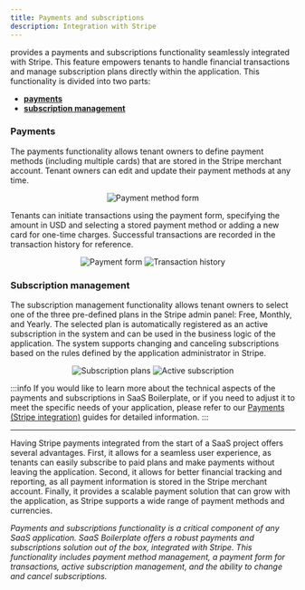 ```yaml
---
title: Payments and subscriptions
description: Integration with Stripe
---
```



<ProjectName/> provides a payments and subscriptions functionality seamlessly integrated with Stripe.
This feature empowers tenants to handle financial transactions and manage subscription plans directly within the application.
This functionality is divided into two parts:

- **[payments](#payments)**
- **[subscription management](#subscription-management)**


### Payments

The payments functionality allows tenant owners to define payment methods (including multiple cards) that are stored in the
Stripe merchant account. Tenant owners can edit and update their payment methods at any time.

<p align="center">
  <img src={useBaseUrl("img/features/payments/card-form.png")} alt="Payment method form" />
</p>

Tenants can initiate transactions using the payment form, specifying the amount in USD and selecting a stored payment
method or adding a new card for one-time charges. Successful transactions are recorded in the transaction history for reference.

<p align="center">
  <img src={useBaseUrl("img/features/payments/payment-form.png")} alt="Payment form" />
  <img src={useBaseUrl("img/features/subscriptions/transaction-history.png")} alt="Transaction history" />
</p>

### Subscription management

The subscription management functionality allows tenant owners to select one of the three pre-defined plans in the Stripe admin
panel: Free, Monthly, and Yearly. The selected plan is automatically registered as an active subscription in the system
and can be used in the business logic of the application. The system supports changing and canceling subscriptions
based on the rules defined by the application administrator in Stripe.

<p align="center">
  <img src={useBaseUrl("img/features/subscriptions/plans.png")} alt="Subscription plans" />
  <img src={useBaseUrl("img/features/subscriptions/subscriptions.png")} alt="Active subscription" />
</p>


:::info
If you would like to learn more about the technical aspects of the payments and subscriptions in SaaS Boilerplate,
or if you need to adjust it to meet the specific needs of your application, please refer to our
[Payments (Stripe integration)](../../../working-with-sb/payments) guides for detailed information.
:::

----

Having Stripe payments integrated from the start of a SaaS project offers several advantages. First, it allows for a
seamless user experience, as tenants can easily subscribe to paid plans and make payments without leaving the application.
Second, it allows for better financial tracking and reporting, as all payment information is stored in the Stripe
merchant account. Finally, it provides a scalable payment solution that can grow with the application, as Stripe
supports a wide range of payment methods and currencies.

_Payments and subscriptions functionality is a critical component of any SaaS application. SaaS Boilerplate offers a
robust payments and subscriptions solution out of the box, integrated with Stripe. This functionality includes payment
method management, a payment form for transactions, active subscription management, and the ability to change and cancel
subscriptions._